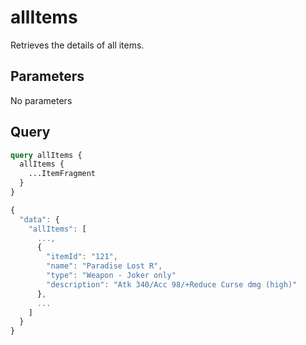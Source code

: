 
# allItems

Retrieves the details of all items.

## Parameters

No parameters

## Query

```graphql title="QUERY" showLineNumbers
query allItems {
  allItems {
    ...ItemFragment
  }
}
```

```jsx title="RESPONSE" showLineNumbers
{
  "data": {
    "allItems": [
      ...,
      {
        "itemId": "121",
        "name": "Paradise Lost R",
        "type": "Weapon - Joker only"
        "description": "Atk 340/Acc 98/+Reduce Curse dmg (high)"
      },
      ...
    ]
  }
}